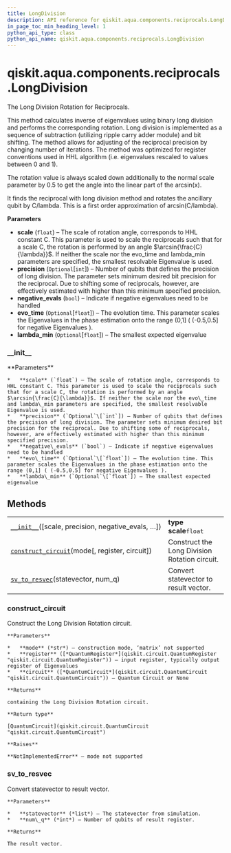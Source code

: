 ```yaml
---
title: LongDivision
description: API reference for qiskit.aqua.components.reciprocals.LongDivision
in_page_toc_min_heading_level: 1
python_api_type: class
python_api_name: qiskit.aqua.components.reciprocals.LongDivision
---
```


<span id="qiskit-aqua-components-reciprocals-longdivision" />

# qiskit.aqua.components.reciprocals.LongDivision

<Class id="qiskit.aqua.components.reciprocals.LongDivision" isDedicatedPage={true} github="https://github.com/qiskit-community/qiskit-aqua/tree/stable/0.8/qiskit/aqua/components/reciprocals/long_division.py" signature="LongDivision(scale=0, precision=None, negative_evals=False, evo_time=None, lambda_min=None)">
  The Long Division Rotation for Reciprocals.

  This method calculates inverse of eigenvalues using binary long division and performs the corresponding rotation. Long division is implemented as a sequence of subtraction (utilizing ripple carry adder module) and bit shifting. The method allows for adjusting of the reciprocal precision by changing number of iterations. The method was optimized for register conventions used in HHL algorithm (i.e. eigenvalues rescaled to values between 0 and 1).

  The rotation value is always scaled down additionally to the normal scale parameter by 0.5 to get the angle into the linear part of the arcsin(x).

  It finds the reciprocal with long division method and rotates the ancillary qubit by C/lambda. This is a first order approximation of arcsin(C/lambda).

  **Parameters**

  *   **scale** (`float`) – The scale of rotation angle, corresponds to HHL constant C. This parameter is used to scale the reciprocals such that for a scale C, the rotation is performed by an angle $\arcsin{\frac{C}{\lambda}}$. If neither the scale nor the evo\_time and lambda\_min parameters are specified, the smallest resolvable Eigenvalue is used.
  *   **precision** (`Optional`\[`int`]) – Number of qubits that defines the precision of long division. The parameter sets minimum desired bit precision for the reciprocal. Due to shifting some of reciprocals, however, are effectively estimated with higher than this minimum specified precision.
  *   **negative\_evals** (`bool`) – Indicate if negative eigenvalues need to be handled
  *   **evo\_time** (`Optional`\[`float`]) – The evolution time. This parameter scales the Eigenvalues in the phase estimation onto the range (0,1] ( (-0.5,0.5] for negative Eigenvalues ).
  *   **lambda\_min** (`Optional`\[`float`]) – The smallest expected eigenvalue

  ### \_\_init\_\_

  <Function id="qiskit.aqua.components.reciprocals.LongDivision.__init__" signature="__init__(scale=0, precision=None, negative_evals=False, evo_time=None, lambda_min=None)">
    **Parameters**

    *   **scale** (`float`) – The scale of rotation angle, corresponds to HHL constant C. This parameter is used to scale the reciprocals such that for a scale C, the rotation is performed by an angle $\arcsin{\frac{C}{\lambda}}$. If neither the scale nor the evo\_time and lambda\_min parameters are specified, the smallest resolvable Eigenvalue is used.
    *   **precision** (`Optional`\[`int`]) – Number of qubits that defines the precision of long division. The parameter sets minimum desired bit precision for the reciprocal. Due to shifting some of reciprocals, however, are effectively estimated with higher than this minimum specified precision.
    *   **negative\_evals** (`bool`) – Indicate if negative eigenvalues need to be handled
    *   **evo\_time** (`Optional`\[`float`]) – The evolution time. This parameter scales the Eigenvalues in the phase estimation onto the range (0,1] ( (-0.5,0.5] for negative Eigenvalues ).
    *   **lambda\_min** (`Optional`\[`float`]) – The smallest expected eigenvalue
  </Function>

  ## Methods

  |                                                                                                                                                                                           |                                               |
  | ----------------------------------------------------------------------------------------------------------------------------------------------------------------------------------------- | --------------------------------------------- |
  | [`__init__`](#qiskit.aqua.components.reciprocals.LongDivision.__init__ "qiskit.aqua.components.reciprocals.LongDivision.__init__")(\[scale, precision, negative\_evals, …])               | **type scale**`float`                         |
  | [`construct_circuit`](#qiskit.aqua.components.reciprocals.LongDivision.construct_circuit "qiskit.aqua.components.reciprocals.LongDivision.construct_circuit")(mode\[, register, circuit]) | Construct the Long Division Rotation circuit. |
  | [`sv_to_resvec`](#qiskit.aqua.components.reciprocals.LongDivision.sv_to_resvec "qiskit.aqua.components.reciprocals.LongDivision.sv_to_resvec")(statevector, num\_q)                       | Convert statevector to result vector.         |

  ### construct\_circuit

  <Function id="qiskit.aqua.components.reciprocals.LongDivision.construct_circuit" signature="construct_circuit(mode, register=None, circuit=None)">
    Construct the Long Division Rotation circuit.

    **Parameters**

    *   **mode** (*str*) – construction mode, ‘matrix’ not supported
    *   **register** ([*QuantumRegister*](qiskit.circuit.QuantumRegister "qiskit.circuit.QuantumRegister")) – input register, typically output register of Eigenvalues
    *   **circuit** ([*QuantumCircuit*](qiskit.circuit.QuantumCircuit "qiskit.circuit.QuantumCircuit")) – Quantum Circuit or None

    **Returns**

    containing the Long Division Rotation circuit.

    **Return type**

    [QuantumCircuit](qiskit.circuit.QuantumCircuit "qiskit.circuit.QuantumCircuit")

    **Raises**

    **NotImplementedError** – mode not supported
  </Function>

  ### sv\_to\_resvec

  <Function id="qiskit.aqua.components.reciprocals.LongDivision.sv_to_resvec" signature="sv_to_resvec(statevector, num_q)">
    Convert statevector to result vector.

    **Parameters**

    *   **statevector** (*list*) – The statevector from simulation.
    *   **num\_q** (*int*) – Number of qubits of result register.

    **Returns**

    The result vector.
  </Function>
</Class>

